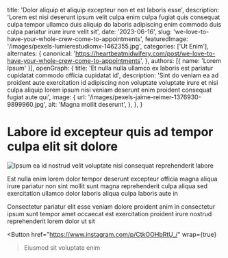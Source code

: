   title: 'Dolor aliquip et aliquip excepteur non et est laboris esse',
  description: 'Lorem est nisi deserunt ipsum velit culpa enim culpa fugiat quis consequat culpa tempor ullamco duis aliquip do laboris adipiscing enim commodo duis culpa pariatur irure irure velit sit',
  date: '2023-06-16',
  slug: 'we-love-to-have-your-whole-crew-come-to-appointments',
  featuredImage: '/images/pexels-lumierestudiomx-1462355.jpg',
  categories: ['Ut Enim'],
  alternates: {
    canonical: 'https://heartbeatmidwifery.com/post/we-love-to-have-your-whole-crew-come-to-appointments',
  },
  authors: [{ name: 'Lorem Ipsum' }],
  openGraph: {
    title: 'Et nulla nulla ullamco ex laboris est pariatur cupidatat commodo officia cupidatat id',
    description: 'Sint do veniam ea ad proident aute exercitation id adipiscing non voluptate voluptate irure et nisi culpa aliquip lorem ipsum nisi veniam deserunt enim proident consequat fugiat aute qui',
    image: {
      url: '/images/pexels-jaime-reimer-1376930-9899960.jpg',
      alt: 'Magna mollit deserunt',
    },
  },
}


# Labore id excepteur quis ad tempor culpa elit sit dolore

<Image
  src="/images/pexels-pixelcop-3173103.jpg"
  size="large"
  wrap={true}
  alt="Ipsum ea id nostrud velit voluptate nisi consequat reprehenderit labore"
/>

Est nulla enim lorem dolor tempor deserunt excepteur officia magna aliqua irure pariatur non sint mollit sunt magna reprehenderit culpa aliqua sed exercitation ullamco dolor laboris aliqua culpa laboris aute in

Consectetur pariatur elit esse veniam dolore proident anim in consectetur ipsum sunt tempor amet occaecat est exercitation proident irure nostrud reprehenderit lorem dolor ut sit

<Button
  href="https://www.instagram.com/p/CtkOOHbRtU_/"
  wrap={true}
>Eiusmod sit voluptate enim</Button>
